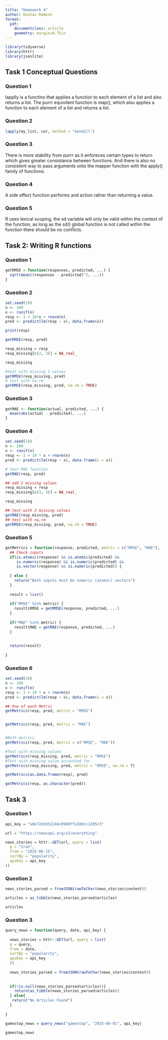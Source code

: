 ```yaml
---
title: "Homework 4"
author: Keshav Ramesh
format: 
  pdf:
    documentclass: article
    geometry: margin=0.75in
---
```


```r
library(tidyverse)
library(httr)
library(jsonlite)
```

## Task 1 Conceptual Questions

### Question 1 
lapplly is a functino that applies a function to each element of a list and also returns a list. The purrr equivilent function is map(), which also applies a function to each element of a list and returns a list. 

### Question 2 

```r
lapply(my_list, cor, method = "kendall")
```

### Question 3

There is more stability from purrr as it enforeces certain types to return which gives greater consistance between functions. And there is also no consistent way to pass arguments onto the mapper function with the apply() family of functions. 

### Question 4
A side effect function performs and action rather than returning a value. 

###  Question 5
R uses lexical scoping, the sd variable will only be valid within the context of the function, as long as the sd() global function is not called within the function there should be no conflicts. 



\newpage
## Task 2: Writing R functions 

### Question 1

```r
getRMSE = function(responses, predicted, ...) {
  sqrt(mean((responses - predicted)^2, ...))
}
```

### Question 2
```r
set.seed(10)
n <- 100
x <- runif(n)
resp <- 3 + 10*x + rnorm(n)
pred <- predict(lm(resp ~ x), data.frame(x))

print(resp)
```

```r
getRMSE(resp, pred)
```
```r
resp_missing = resp
resp_missing[c(2, 3)] = NA_real_

resp_missing
```
```r
#test with missing 2 values
getRMSE(resp_missing, pred)
# test with na.rm 
getRMSE(resp_missing, pred, na.rm = TRUE)

```

### Question 3

```r
getMAE <- function(actual, predicted, ...) {
  mean(abs(actual - predicted), ...)
}
```


### Question 4

```r
set.seed(10)
n <- 100
x <- runif(n)
resp <- 3 + 10 * x + rnorm(n)
pred <- predict(lm(resp ~ x), data.frame(x = x))
```


```r
# test MAE function
getMAE(resp, pred)
```

```r
## add 2 missing values
resp_missing = resp
resp_missing[c(3, 4)] = NA_real_

resp_missing
```


```r

## test with 2 missing values
getMAE(resp_missing, pred)
## test with na,rm
getRMSE(resp_missing, pred, na.rm = TRUE)

```
### Question 5


```r
getMetrics = function(response, predicted, metric = c("RMSE", "MAE"), ...) {
  ## Check inputs
  if(is.atomic(response) && is.atomic(predicted) &&
     is.numeric(response) && is.numeric(predicted) &&
     is.vector(response) && is.numeric(predicted)) {
    
  } else {
    return("Both inputs must be numeric (atomic) vectors")
  }
  
  result = list()
  
  if("RMSE" %in% metric) {
    result$RMSE = getRMSE(response, predicted, ...)
  }
  
  if("MAE" %in% metric) {
    result$MAE = getMAE(response, predicted, ...)
  }
  
  
  return(result)
  
}
```

### Question 6

```r
set.seed(10)
n <- 100
x <- runif(n)
resp <- 3 + 10 * x + rnorm(n)
pred <- predict(lm(resp ~ x), data.frame(x = x))
```


```r
## One of each Metric
getMetrics(resp, pred, metric = "RMSE")


getMetrics(resp, pred, metric = "MAE")


#Both metrics
getMetrics(resp, pred, metric = c("RMSE", "MAE"))


```
```r
#Test with missing values 
getMetrics(resp_missing, pred, metric = "RMSE")
#Test with missing value accounted for 
getMetrics(resp_missing, pred, metric = "RMSE", na.rm = T)
```
```r
getMetrics(as.data.frame(resp), pred)

getMetrics(resp, as.character(pred))
```
\newpage
## Task 3

### Question 1

```r
api_key = "a0e72eb552244c0989ffa388cc1285c3"

url = "https://newsapi.org/v2/everything"

news_stories = httr::GET(url, query = list(
  q = "Iran",
  from = "2025-06-15",
  sortBy = "popularity",
  apiKey = api_key
))

```

### Question 2 

```r
news_stories_parsed = fromJSON(rawToChar(news_stories$content))

articles = as_tibble(news_stories_parsed$articles)

articles
```



### Question 3

```r
query_news = function(query, date, api_key) {
  
  news_stories = httr::GET(url, query = list(
  q = query,
  from = date,
  sortBy = "popularity",
  apiKey = api_key
  ))
  
  news_stories_parsed = fromJSON(rawToChar(news_stories$content))
  
  
  if(!is.null(news_stories_parsed$articles)){
    return(as_tibble(news_stories_parsed$articles))
  } else{
   return("No Articles Found") 
  }
  
}
```



```r
gamestop_news = query_news("gamestop", "2025-06-01", api_key)

gamestop_news
```











